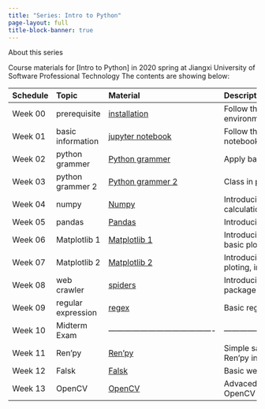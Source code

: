 ```yaml
---
title: "Series: Intro to Python"
page-layout: full
title-block-banner: true
---
```


About this series

Course materials for \[Intro to Python\] in 2020 spring at Jiangxi University of Software Professional Technology
The contents are showing below:

| Schedule | Topic                     | Material                                | Description                                                     |
|:---------|:--------------------------|:----------------------------------------|:----------------------------------------------------------------|
| Week 00  | prerequisite              | [installation](./week00-install.qmd)    | Follow the instruction to create python virtual environment.    |
| Week 01  | basic information         | [jupyter notebook](./week01-answer.html)| Follow the instruction to play with jupyter notebook.           |
| Week 02  | python grammer            | [Python grammer](./week02-answer.html)  | Apply basic python grammer to calculate.                        |
| Week 03  | python grammer 2          | [Python grammer 2](./week03-answer.html)| Class in python, file IO in python.                             |
| Week 04  | numpy                     | [Numpy](./week04-answer.html)           | Introducing the Numpy package for calculation, also a little bit Data Structure.  |
| Week 05  | pandas                    | [Pandas](./week05-answer.html)          | Introducing the Numpy package.                                  |
| Week 06  | Matplotlib 1              | [Matplotlib 1](./week06-answer.html)    | Introducing the Matplotlib package for ploting basic plots.     |
| Week 07  | Matplotlib 2              | [Matplotlib 2](./week07-answer.html)    | Introducing the Matplotlib package for ploting, including 3D plot and animation.  |
| Week 08  | web crawler               | [spiders](./week08-answer.html)         | Introducing the requests and BeautifulSoup package for basic web crawler application.|
| Week 09  | regular expression        | [regex](./week09-answer.html)           | Basic regular expressions using re package.                     |
| Week 10  | Midterm Exam              | ----------------------------------------| ----------------------------------------------------------------|
| Week 11  | Ren'py                    | [Ren'py](./week11-renpy.qmd)            | Simple sample Visual Novel Project with Ren'py instructions.    |
| Week 12  | Falsk                     | [Falsk](./week12-flask.qmd)             | Basic web application using flask.                              |
| Week 13  | OpenCV                    | [OpenCV](./week13-answer.html)          | Advaced vision applications using the OpenCV package.           |
